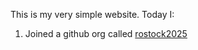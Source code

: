 This is my very simple website. Today I:

1.  Joined a github org called [rostock2025](https://github.com/rostock2025)

